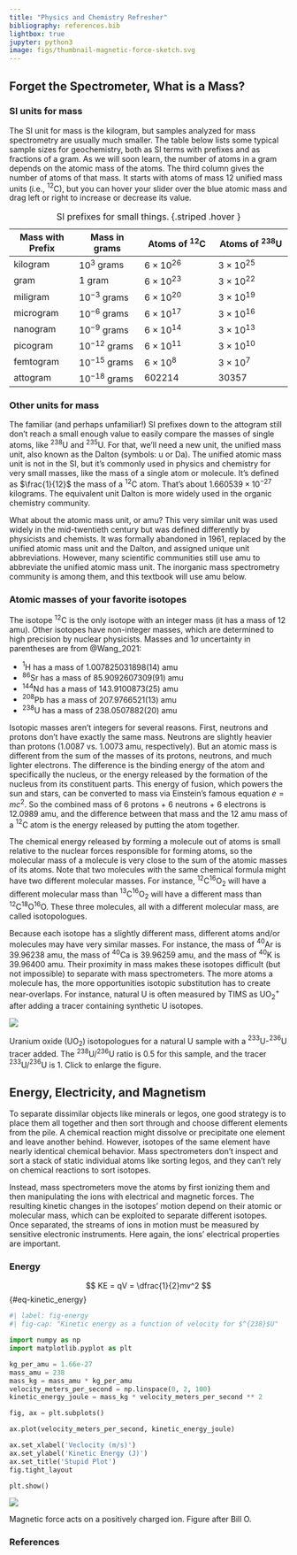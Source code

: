 ```yaml
---
title: "Physics and Chemistry Refresher"
bibliography: references.bib
lightbox: true
jupyter: python3
image: figs/thumbnail-magnetic-force-sketch.svg
---
```


## Forget the Spectrometer, What is a Mass?

### SI units for mass

The SI unit for mass is the kilogram, but samples analyzed for mass spectrometry are usually much smaller. The table below lists some typical sample sizes for geochemistry, both as SI terms with prefixes and as fractions of a gram. As we will soon learn, the number of atoms in a gram depends on the atomic mass of the atoms. The third column gives the number of atoms of that mass. It starts with atoms of mass 12 unified mass units (i.e., $^{12}$C), but you can hover your slider over the blue atomic mass and drag left or right to increase or decrease its value. 

| Mass with Prefix | Mass in grams    | Atoms of $^{12}$C  | Atoms of $^{238}$U |
|------------------|------------------|--------------------|--------------------|
| kilogram         | $10^3$ grams     | $6 \times 10^{26}$ | $3 \times 10^{25}$ |
| gram             | 1 gram           | $6 \times 10^{23}$ | $3 \times 10^{22}$ |
| miligram         | $10^{-3}$ grams  | $6 \times 10^{20}$ | $3 \times 10^{19}$ |
| microgram        | $10^{-6}$ grams  | $6 \times 10^{17}$ | $3 \times 10^{16}$ |
| nanogram         | $10^{-9}$ grams  | $6 \times 10^{14}$ | $3 \times 10^{13}$ |
| picogram         | $10^{-12}$ grams | $6 \times 10^{11}$ | $3 \times 10^{10}$ |
| femtogram        | $10^{-15}$ grams | $6 \times 10^{8}$  | $3 \times 10^{7}$  |
| attogram         | $10^{-18}$ grams | $602214$           | $30357$            |

: SI prefixes for small things. {.striped .hover }

### Other units for mass

The familiar (and perhaps unfamiliar!) SI prefixes down to the attogram still don’t reach a small enough value to easily compare the masses of single atoms, like $^{238}$U and $^{235}$U. For that, we’ll need a new unit, the unified mass unit, also known as the Dalton (symbols: u or Da). The unified atomic mass unit is not in the SI, but it’s commonly used in physics and chemistry for very small masses, like the mass of a single atom or molecule. It’s defined as $\frac{1}{12}$ the mass of a $^{12}$C atom. That’s about $1.660539 \times 10^{-27}$ kilograms. The equivalent unit Dalton is more widely used in the organic chemistry community.

What about the atomic mass unit, or amu? This very similar unit was used widely in the mid-twentieth century but was defined differently by physicists and chemists. It was formally abandoned in 1961, replaced by the unified atomic mass unit and the Dalton, and assigned unique unit abbreviations. However, many scientific communities still use amu to abbreviate the unified atomic mass unit. The inorganic mass spectrometry community is among them, and this textbook will use amu below.

### Atomic masses of your favorite isotopes

The isotope $^{12}$C is the only isotope with an integer mass (it has a mass of 12 amu). Other isotopes have non-integer masses, which are determined to high precision by nuclear physicists. Masses and 1$\sigma$ uncertainty in parentheses are from @Wang_2021:

-   $^{1}$H has a mass of 1.007825031898(14) amu
-   $^{86}$Sr has a mass of 85.9092607309(91) amu
-   $^{144}$Nd has a mass of 143.9100873(25) amu
-   $^{208}$Pb has a mass of 207.9766521(13) amu
-   $^{238}$U has a mass of 238.0507882(20) amu

Isotopic masses aren’t integers for several reasons. First, neutrons and protons don’t have exactly the same mass. Neutrons are slightly heavier than protons (1.0087 vs. 1.0073 amu, respectively). But an atomic mass is different from the sum of the masses of its protons, neutrons, and much lighter electrons. The difference is the binding energy of the atom and specifically the nucleus, or the energy released by the formation of the nucleus from its constituent parts. This energy of fusion, which powers the sun and stars, can be converted to mass via Einstein’s famous equation $e=mc^2$. So the combined mass of 6 protons + 6 neutrons + 6 electrons is 12.0989 amu, and the difference between that mass and the 12 amu mass of a $^{12}$C atom is the energy released by putting the atom together.

The chemical energy released by forming a molecule out of atoms is small relative to the nuclear forces responsible for forming atoms, so the molecular mass of a molecule is very close to the sum of the atomic masses of its atoms. Note that two molecules with the same chemical formula might have two different molecular masses. For instance, $^{12}$C$^{16}$O$_2$ will have a different molecular mass than $^{13}$C$^{16}$O$_2$ will have a different mass than $^{12}$C$^{18}$O$^{16}$O. These three molecules, all with a different molecular mass, are called isotopologues.

Because each isotope has a slightly different mass, different atoms and/or molecules may have very similar masses. For instance, the mass of $^{40}$Ar is 39.96238 amu, the mass of $^{40}$Ca is 39.96259 amu, and the mass of $^{40}$K is 39.96400 amu. Their proximity in mass makes these isotopes difficult (but not impossible) to separate with mass spectrometers. The more atoms a molecule has, the more opportunities isotopic substitution has to create near-overlaps. For instance, natural U is often measured by TIMS as UO$^{+}_{2}$ after adding a tracer containing synthetic U isotopes.

::: {#fig-uranium_oxide_isotopologues} 

![](figs/uranium_oxide_isotopologues.svg) 

Uranium oxide (UO$_2$) isotopologues for a natural U sample with a $^{233}$U-$^{236}$U tracer added. The $^{238}$U/$^{236}$U ratio is 0.5 for this sample, and the tracer $^{233}$U/$^{236}$U is 1. Click to enlarge the figure.

:::

## Energy, Electricity, and Magnetism

To separate dissimilar objects like minerals or legos, one good strategy is to place them all together and then sort through and choose different elements from the pile. A chemical reaction might dissolve or precipitate one element and leave another behind. However, isotopes of the same element have nearly identical chemical behavior. Mass spectrometers don’t inspect and sort a stack of static individual atoms like sorting legos, and they can’t rely on chemical reactions to sort isotopes.

Instead, mass spectrometers move the atoms by first ionizing them and then manipulating the ions with electrical and magnetic forces. The resulting kinetic changes in the isotopes’ motion depend on their atomic or molecular mass, which can be exploited to separate different isotopes. Once separated, the streams of ions in motion must be measured by sensitive electronic instruments. Here again, the ions’ electrical properties are important.

### Energy

$$
KE = qV = \dfrac{1}{2}mv^2
$$ {#eq-kinetic_energy}

```python
#| label: fig-energy
#| fig-cap: "Kinetic energy as a function of velocity for $^{238}$U"

import numpy as np
import matplotlib.pyplot as plt

kg_per_amu = 1.66e-27
mass_amu = 238
mass_kg = mass_amu * kg_per_amu
velocity_meters_per_second = np.linspace(0, 2, 100)
kinetic_energy_joule = mass_kg * velocity_meters_per_second ** 2

fig, ax = plt.subplots()

ax.plot(velocity_meters_per_second, kinetic_energy_joule)

ax.set_xlabel('Veclocity (m/s)')
ax.set_ylabel('Kinetic Energy (J)')
ax.set_title('Stupid Plot')
fig.tight_layout

plt.show()
```

::: {fig-magnetic-force-dempster}

![](figs/magnetic-force-sketch.svg)

Magnetic force acts on a positively charged ion.  Figure after Bill O. 
:::

### References {.unnumbered}

::: {#refs}
:::